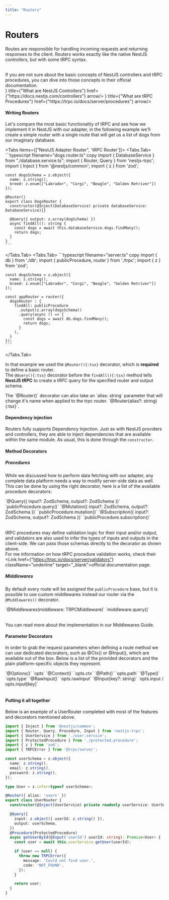 ```yaml
---
title: "Routers"
---
```



# Routers

Routes are responsible for handling incoming requests and returning responses to the client.
Routers works exactly like the native NestJS controllers, but with some tRPC syntax.

<br/>

<Callout>
  If you are not sure about the basic concepts of NestJS controllers and tRPC procedures, you can dive into those concepts in their official documentation.
</Callout>
<div className={"w-full router-cards"}>
  <Cards>
    <Card icon={<NestJSIcon width={50} height={50}/>} title={"What are NestJS Controllers"} href={"https://docs.nestjs.com/controllers"} arrow/>
    <Card icon={<TrpcIcon width={50} height={50}/>} title={"What are tRPC Procedures"} href={"https://trpc.io/docs/server/procedures"} arrow/>
  </Cards>
</div>

#### Writing Routers
Let's compare the most basic functionality of tRPC and see how we implement it in NestJS with our adapter, in the following
example we'll create a simple router with a single route that will get us a list of dogs from our imaginary database.

<Tabs items={["NestJS Adapter Router", 'tRPC Router']}>
  <Tabs.Tab>
    ```typescript filename="dogs.router.ts" copy
    import { DatabaseService } from "./database.service.ts";
    import { Router, Query } from 'nestjs-trpc';
    import { Inject } from '@nestjs/common';
    import { z } from 'zod';

    const dogsSchema = z.object({
      name: z.string(),
      breed: z.enum(["Labrador", "Corgi", "Beagle", "Golden Retriver"])
    });

    @Router()
    export class DogsRouter {
      constructor(@Inject(DatabaseService) private databaseService: DatabaseService){}

      @Query({ output: z.array(dogSchema) })
      async findAll(): string {
        const dogs = await this.databaseService.dogs.findMany();
        return dogs;
      }
    }
    ```
  </Tabs.Tab>
  <Tabs.Tab>
    ```typescript filename="server.ts" copy
    import { db } from './db';
    import { publicProcedure, router } from './trpc';
    import { z } from 'zod';

    const dogsSchema = z.object({
      name: z.string(),
      breed: z.enum(["Labrador", "Corgi", "Beagle", "Golden Retriver"])
    });

    const appRouter = router({
      dogsRouter : {
        findAll: publicProcedure
          .output(z.array(dogsSchema))
          .query(async () => {
            const dogs = await db.dogs.findMany();
            return dogs;
          }
        ),
      }
    });
    ```
  </Tabs.Tab>
</Tabs>

In that example we used the `@Router(){:tsx}` decorator, which is **required** to define a basic router.<br/>
The `@Query(){:tsx}` decorator before the `findAll(){:tsx}` method tells **NestJS tRPC** to create a tRPC query for the specified router and output schema.

<Callout>
  The `@Router()` decorator can also take an `alias: string` parameter that will change it's name when applied to the trpc router. `@Router(alias?: string){:tsx}`.
</Callout>

#### Dependency injection
Routers fully supports Dependency Injection. Just as with NestJS providers and controllers, they are able to inject dependencies that are available within the same module. As usual, this is done through the `constructor`.

#### Method Decorators

##### Procedures
While we discussed how to perform data fetching with our adapter, any complete data platform needs a way to modify server-side data as well.
This can be done by using the right decorator, here is a list of the available procedure decorators:
<br/>
<Table columns={["Decorator", "Output"]}>
  <Table.Row>
    <Table.Cell>`@Query({ input?: ZodSchema, output?: ZodSchema })`</Table.Cell>
    <Table.Cell>`publicProcedure.query()`</Table.Cell>
  </Table.Row>
  <Table.Row>
    <Table.Cell>`@Mutation({ input?: ZodSchema, output?: ZodSchema })`</Table.Cell>
    <Table.Cell>`publicProcedure.mutation()`</Table.Cell>
  </Table.Row>
  <Table.Row>
    <Table.Cell>`@Subscription({ input?: ZodSchema, output?: ZodSchema })`</Table.Cell>
    <Table.Cell>`publicProcedure.subscription()`</Table.Cell>
  </Table.Row>
</Table>

tRPC procedures may define validation logic for their input and/or output, and validators are also used to infer the types of inputs and outputs in the client-side.
We can pass those schemas directly to the decorator as shown above.<br/>For me information on how tRPC procedure validation works, check their <Link href={"https://trpc.io/docs/server/validators"} className="underline" target="_blank">official documentation page</Link>.

##### Middlewares
By default every route will be assigned the `publicProcedure` base, but it is possible to use custom middlewares instead our router via the `@Middlewares()` decorator.
<Table columns={["Decorator", "Output"]}>
  <Table.Row>
    <Table.Cell>`@Middlewares(middleware: TRPCMiddleware)`</Table.Cell>
    <Table.Cell>`middleware.query()`</Table.Cell>
  </Table.Row>
</Table>
You can read more about the implementation in our <Link href={"/docs/middlewares"} className="underline">Middlewares Guide</Link>.

#### Parameter Decorators
In order to grab the request parameters when defining a route method we can use dedicated decorators, such as @Ctx() or @Input(),
which are available out of the box. Below is a list of the provided decorators and the plain platform-specific objects they represent.
<br/>
<Table>
  <Table.Row>
    <Table.Cell>`@Options()`</Table.Cell>
    <Table.Cell>`opts`</Table.Cell>
  </Table.Row>
  <Table.Row>
    <Table.Cell>`@Context()`</Table.Cell>
    <Table.Cell>`opts.ctx`</Table.Cell>
  </Table.Row>
  <Table.Row>
    <Table.Cell>`@Path()`</Table.Cell>
    <Table.Cell>`opts.path`</Table.Cell>
  </Table.Row>
  <Table.Row>
    <Table.Cell>`@Type()`</Table.Cell>
    <Table.Cell>`opts.type`</Table.Cell>
  </Table.Row>
  <Table.Row>
    <Table.Cell>`@RawInput()`</Table.Cell>
    <Table.Cell>`opts.rawInput`</Table.Cell>
  </Table.Row>
  <Table.Row>
    <Table.Cell>`@Input(key?: string)`</Table.Cell>
    <Table.Cell>`opts.input / opts.input[key]`</Table.Cell>
  </Table.Row>
</Table>

#### Putting it all together
Below is an example of a UserRouter completed with most of the features and decorators mentioned above.
```typescript filename="user.router.ts" copy
import { Inject } from '@nestjs/common';
import { Router, Query, Procedure, Input } from 'nestjs-trpc';
import { UserService } from './user.service';
import { ProtectedProcedure } from './protected.procedure';
import { z } from 'zod';
import { TRPCError } from '@trpc/server';

const userSchema = z.object({
  name: z.string(),
  email: z.string(),
  password: z.string(),
});

type User = z.infer<typeof userSchema>;

@Router({ alias: 'users' })
export class UserRouter {
  constructor(@Inject(UserService) private readonly userService: UserService) {}

  @Query({
    input: z.object({ userId: z.string() }),
    output: userSchema,
  })
  @Procedure(ProtectedProcedure)
  async getUserById(@Input('userId') userId: string): Promise<User> {
    const user = await this.userService.getUser(userId);

    if (user == null) {
      throw new TRPCError({
        message: 'Could not find user.',
        code: 'NOT_FOUND',
      });
    }

    return user;
  }
}
```